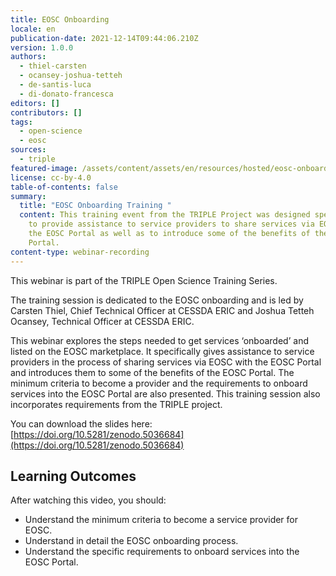 ```yaml
---
title: EOSC Onboarding
locale: en
publication-date: 2021-12-14T09:44:06.210Z
version: 1.0.0
authors:
  - thiel-carsten
  - ocansey-joshua-tetteh
  - de-santis-luca
  - di-donato-francesca
editors: []
contributors: []
tags:
  - open-science
  - eosc
sources:
  - triple
featured-image: /assets/content/assets/en/resources/hosted/eosc-onboarding/featured-image.png
license: cc-by-4.0
table-of-contents: false
summary:
  title: "EOSC Onboarding Training "
  content: This training event from the TRIPLE Project was designed specifically
    to provide assistance to service providers to share services via EOSC with
    the EOSC Portal as well as to introduce some of the benefits of the EOSC
    Portal.
content-type: webinar-recording
---
```

This webinar is part of the TRIPLE Open Science Training Series.

The training session is dedicated to the EOSC onboarding and is led by Carsten Thiel, Chief Technical Officer at CESSDA ERIC and Joshua Tetteh Ocansey, Technical Officer at CESSDA ERIC.

This webinar explores the steps needed to get services ‘onboarded’ and listed on the EOSC marketplace. It specifically gives assistance to service providers in the process of sharing services via EOSC with the EOSC Portal and introduces them to some of the benefits of the EOSC Portal. The minimum criteria to become a provider and the requirements to onboard services into the EOSC Portal are also presented. This training session also incorporates requirements from the TRIPLE project.

You can download the slides here: [https://doi.org/10.5281/zenodo.5036684](https://doi.org/10.5281/zenodo.5036684)

## Learning Outcomes

After watching this video, you should:

* Understand the minimum criteria to become a service provider for EOSC.
* Understand in detail the EOSC onboarding process.
* Understand the specific requirements to onboard services into the EOSC Portal.

<VideoCard provider="youtube" id="nMqhLXZXHaw" title="EOSC Onboarding" subtitle="Click here to view" image="images/screencapture.png" />

